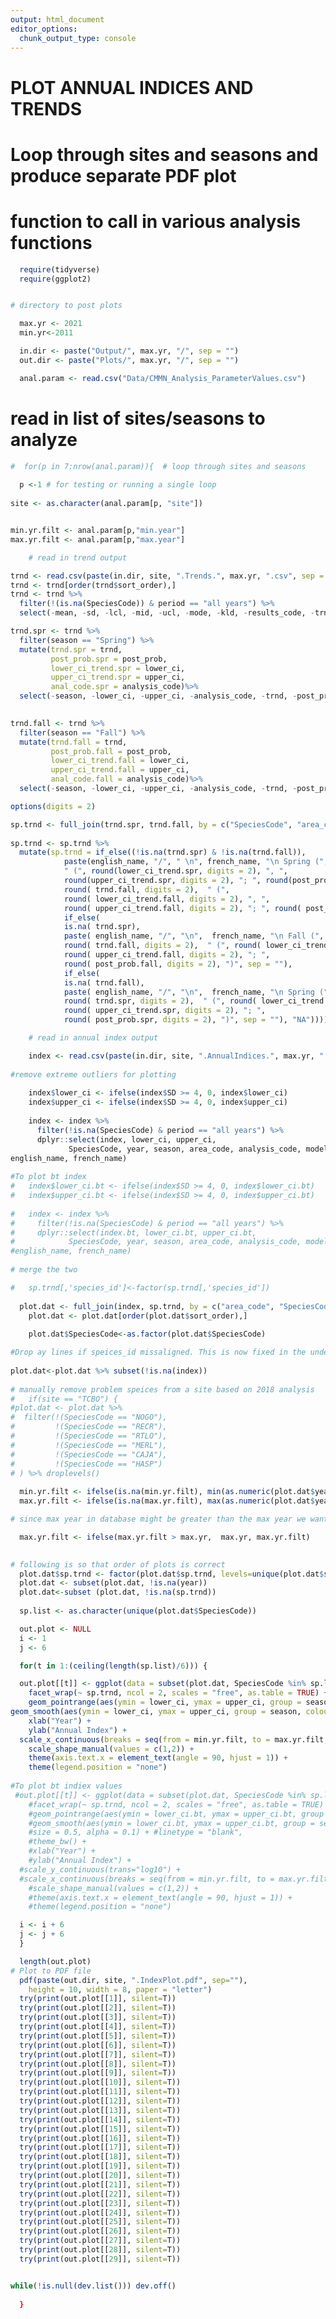 ```yaml
---
output: html_document
editor_options: 
  chunk_output_type: console
---
```

# PLOT ANNUAL INDICES AND TRENDS

# Loop through sites and seasons and produce separate PDF plot
# function to call in various analysis functions

```r

  require(tidyverse)
  require(ggplot2)


# directory to post plots

  max.yr <- 2021
  min.yr<-2011

  in.dir <- paste("Output/", max.yr, "/", sep = "")
  out.dir <- paste("Plots/", max.yr, "/", sep = "")

  anal.param <- read.csv("Data/CMMN_Analysis_ParameterValues.csv")
```

# read in list of sites/seasons to analyze

```r

#  for(p in 7:nrow(anal.param)){  # loop through sites and seasons
    
  p <-1 # for testing or running a single loop
  
site <- as.character(anal.param[p, "site"])


min.yr.filt <- anal.param[p,"min.year"]
max.yr.filt <- anal.param[p,"max.year"]

	# read in trend output

trnd <- read.csv(paste(in.dir, site, ".Trends.", max.yr, ".csv", sep = ""))
trnd <- trnd[order(trnd$sort_order),]
trnd <- trnd %>%
  filter(!(is.na(SpeciesCode)) & period == "all years") %>%
  select(-mean, -sd, -lcl, -mid, -ucl, -mode, -kld, -results_code, -trnd_order, -model_type, -period, -years)

trnd.spr <- trnd %>%
  filter(season == "Spring") %>%
  mutate(trnd.spr = trnd,
         post_prob.spr = post_prob,
         lower_ci_trend.spr = lower_ci,
         upper_ci_trend.spr = upper_ci,
         anal_code.spr = analysis_code)%>%
  select(-season, -lower_ci, -upper_ci, -analysis_code, -trnd, -post_prob)
        

trnd.fall <- trnd %>%
  filter(season == "Fall") %>%
  mutate(trnd.fall = trnd,
         post_prob.fall = post_prob,
         lower_ci_trend.fall = lower_ci,
         upper_ci_trend.fall = upper_ci,
         anal_code.fall = analysis_code)%>%
  select(-season, -lower_ci, -upper_ci, -analysis_code, -trnd, -post_prob)

options(digits = 2)

sp.trnd <- full_join(trnd.spr, trnd.fall, by = c("SpeciesCode", "area_code", "site", "species_id", "sort_order", "english_name", "french_name")) 
  
sp.trnd <- sp.trnd %>%
  mutate(sp.trnd = if_else((!is.na(trnd.spr) & !is.na(trnd.fall)), 
			paste(english_name, "/", " \n", french_name, "\n Spring (", anal_code.spr, ") : ", round(trnd.spr, digits = 2),  
			" (", round(lower_ci_trend.spr, digits = 2), ", ",
			round(upper_ci_trend.spr, digits = 2), "; ", round(post_prob.spr, digits = 2), ")\n Fall (", anal_code.fall, ") : ", 
			round( trnd.fall, digits = 2),  " (",
			round( lower_ci_trend.fall, digits = 2), ", ",
			round( upper_ci_trend.fall, digits = 2), "; ", round( post_prob.fall, digits = 2), ")", sep = ""), 
			if_else(
			is.na( trnd.spr), 
			paste( english_name, "/", "\n",  french_name, "\n Fall (", anal_code.fall, ") : ", 
			round( trnd.fall, digits = 2),  " (", round( lower_ci_trend.fall, digits = 2), ", ",
			round( upper_ci_trend.fall, digits = 2), "; ", 
			round( post_prob.fall, digits = 2), ")", sep = ""), 
			if_else(
			is.na( trnd.fall),
			paste( english_name, "/", "\n",  french_name, "\n Spring (", anal_code.spr, ") : ", 
			round( trnd.spr, digits = 2),  " (", round( lower_ci_trend.spr, digits = 2), ", ", 
			round( upper_ci_trend.spr, digits = 2), "; ", 
			round( post_prob.spr, digits = 2), ")", sep = ""), "NA"))))

	# read in annual index output

	index <- read.csv(paste(in.dir, site, ".AnnualIndices.", max.yr, ".csv", sep = ""))
 
#remove extreme outliers for plotting
	
	index$lower_ci <- ifelse(index$SD >= 4, 0, index$lower_ci)
	index$upper_ci <- ifelse(index$SD >= 4, 0, index$upper_ci)
	
	index <- index %>%
	  filter(!is.na(SpeciesCode) & period == "all years") %>%
	  dplyr::select(index, lower_ci, upper_ci,
	         SpeciesCode, year, season, area_code, analysis_code, model_type, species_id, #sort_order, 
english_name, french_name)
	
#To plot bt index 	
#	index$lower_ci.bt <- ifelse(index$SD >= 4, 0, index$lower_ci.bt)
#	index$upper_ci.bt <- ifelse(index$SD >= 4, 0, index$upper_ci.bt)
	
#	index <- index %>%
#	  filter(!is.na(SpeciesCode) & period == "all years") %>%
#	  dplyr::select(index.bt, lower_ci.bt, upper_ci.bt,
#	         SpeciesCode, year, season, area_code, analysis_code, model_type, species_id, #sort_order, 
#english_name, french_name)
	
# merge the two

#	sp.trnd[,'species_id']<-factor(sp.trnd[,'species_id'])
	
  plot.dat <- full_join(index, sp.trnd, by = c("area_code", "SpeciesCode", "species_id", "english_name", "french_name"))
	plot.dat <- plot.dat[order(plot.dat$sort_order),]
	
	plot.dat$SpeciesCode<-as.factor(plot.dat$SpeciesCode)

#Drop ay lines if speices_id missaligned. This is now fixed in the underlying code and will not happen again. 
	
plot.dat<-plot.dat %>% subset(!is.na(index))
	
# manually remove problem speices from a site based on 2018 analysis
#	if(site == "TCBO") {
#plot.dat <- plot.dat %>%
#  filter(!(SpeciesCode == "NOGO"), 
#         !(SpeciesCode == "RECR"), 
#         !(SpeciesCode == "RTLO"),  
#         !(SpeciesCode == "MERL"),
#         !(SpeciesCode == "CAJA"), 
#         !(SpeciesCode == "HASP")
# ) %>% droplevels()
	
  min.yr.filt <- ifelse(is.na(min.yr.filt), min(as.numeric(plot.dat$year)), min.yr.filt)
  max.yr.filt <- ifelse(is.na(max.yr.filt), max(as.numeric(plot.dat$year)), max.yr.filt)

# since max year in database might be greater than the max year we want to analyze, second filter

  max.yr.filt <- ifelse(max.yr.filt > max.yr,  max.yr, max.yr.filt)

 
# following is so that order of plots is correct
  plot.dat$sp.trnd <- factor(plot.dat$sp.trnd, levels=unique(plot.dat$sp.trnd))
  plot.dat <- subset(plot.dat, !is.na(year))
  plot.dat<-subset (plot.dat, !is.na(sp.trnd))
  
  sp.list <- as.character(unique(plot.dat$SpeciesCode))

  out.plot <- NULL
  i <- 1
  j <- 6

  for(t in 1:(ceiling(length(sp.list)/6))) {

  out.plot[[t]] <- ggplot(data = subset(plot.dat, SpeciesCode %in% sp.list[i:j]), aes(x = as.numeric(year), y = index, colour = season, shape = season)) +
	facet_wrap(~ sp.trnd, ncol = 2, scales = "free", as.table = TRUE) +
	geom_pointrange(aes(ymin = lower_ci, ymax = upper_ci, group = season, shape = season, width =1), size = 0.4) +
geom_smooth(aes(ymin = lower_ci, ymax = upper_ci, group = season, colour = season, fill = season, linetype = season), method = "loess",	size = 0.5, alpha = 0.1) + 
	xlab("Year") +
	ylab("Annual Index") +
  scale_x_continuous(breaks = seq(from = min.yr.filt, to = max.yr.filt, by = 4)) +
	scale_shape_manual(values = c(1,2)) +
	theme(axis.text.x = element_text(angle = 90, hjust = 1)) +
	theme(legend.position = "none")
  
#To plot bt indiex values
 #out.plot[[t]] <- ggplot(data = subset(plot.dat, SpeciesCode %in% sp.list[i:j]), aes(x = as.numeric(year), y = index.bt, colour = season, shape = season)) +
	#facet_wrap(~ sp.trnd, ncol = 2, scales = "free", as.table = TRUE) +
	#geom_pointrange(aes(ymin = lower_ci.bt, ymax = upper_ci.bt, group = season, shape = season, width =1), size = 0.4) +
	#geom_smooth(aes(ymin = lower_ci.bt, ymax = upper_ci.bt, group = season, colour = season, fill = season, linetype = season), method = "loess",
	#size = 0.5, alpha = 0.1) + #linetype = "blank", 
	#theme_bw() +
	#xlab("Year") +
	#ylab("Annual Index") +
  #scale_y_continuous(trans="log10") +
  #scale_x_continuous(breaks = seq(from = min.yr.filt, to = max.yr.filt, by = 4)) +
	#scale_shape_manual(values = c(1,2)) +
	#theme(axis.text.x = element_text(angle = 90, hjust = 1)) +
	#theme(legend.position = "none")

  i <- i + 6
  j <- j + 6
  }

  length(out.plot)
# Plot to PDF file
  pdf(paste(out.dir, site, ".IndexPlot.pdf", sep=""),
	height = 10, width = 8, paper = "letter")
  try(print(out.plot[[1]], silent=T))
  try(print(out.plot[[2]], silent=T))
  try(print(out.plot[[3]], silent=T))
  try(print(out.plot[[4]], silent=T))
  try(print(out.plot[[5]], silent=T))
  try(print(out.plot[[6]], silent=T))
  try(print(out.plot[[7]], silent=T))
  try(print(out.plot[[8]], silent=T))
  try(print(out.plot[[9]], silent=T))
  try(print(out.plot[[10]], silent=T))
  try(print(out.plot[[11]], silent=T))
  try(print(out.plot[[12]], silent=T))
  try(print(out.plot[[13]], silent=T))
  try(print(out.plot[[14]], silent=T))
  try(print(out.plot[[15]], silent=T))
  try(print(out.plot[[16]], silent=T))
  try(print(out.plot[[17]], silent=T))
  try(print(out.plot[[18]], silent=T))
  try(print(out.plot[[19]], silent=T))
  try(print(out.plot[[20]], silent=T))
  try(print(out.plot[[21]], silent=T))
  try(print(out.plot[[22]], silent=T))
  try(print(out.plot[[23]], silent=T))
  try(print(out.plot[[24]], silent=T))
  try(print(out.plot[[25]], silent=T))
  try(print(out.plot[[26]], silent=T))
  try(print(out.plot[[27]], silent=T))
  try(print(out.plot[[28]], silent=T))
  try(print(out.plot[[29]], silent=T))


while(!is.null(dev.list())) dev.off()
 
  }

```